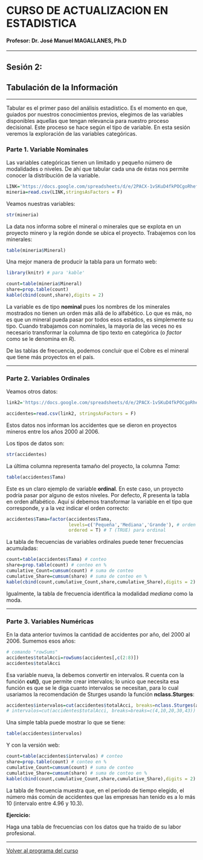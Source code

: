 # CURSO DE ACTUALIZACION EN ESTADISTICA

#### Profesor: Dr. José Manuel MAGALLANES, Ph.D

____

## Sesión 2: 

## **Tabulación de la Información**

____

Tabular es el primer paso del análisis estadístico. Es el momento en que, guiados por nuestros conocimientos previos, elegimos de las variables disponibles aquellas que tengan relevancia para nuestro proceso decisional. Este proceso se hace según el tipo de variable. En esta sesión veremos la exploración de las variables categóricas.

### Parte 1. **Variable Nominales**

Las variables categóricas tienen un limitado y pequeño número de modalidades o niveles. De ahí que tabular cada una de éstas nos permite conocer la distribución de la variable.

```r
LINK='https://docs.google.com/spreadsheets/d/e/2PACX-1vSKuD4fkPOCgoRhefu9cDLzKJe-tkZ8V0EDPihgr2B6PZK3j-MGAfcSyNRQ91hzhuEh_iCebo1-8DWu/pub?gid=775750542&single=true&output=csv'
mineria=read.csv(LINK,stringsAsFactors = F)
```

Veamos nuestras variables:
```r
str(mineria)
```

La data nos informa sobre el mineral o minerales que se explota en un proyecto minero y la región donde se ubica el proyecto. Trabajemos con los minerales:

```r
table(mineria$Mineral)
```

Una mejor manera de producir la tabla para un formato web:

```r
library(knitr) # para 'kable'

count=table(mineria$Mineral)
share=prop.table(count)
kable(cbind(count,share),digits = 2)
```



La variable es de tipo **nominal** pues los nombres de los minerales mostrados no tienen un orden más allá de lo alfabético. Lo que es más, no es que un mineral pueda pasar por todos esos estados, es simplemente su tipo. Cuando trabajamos con nominales, la mayoría de las veces no es necesario transformar la columna de tipo texto en categórica (o _factor_ como se le denomina en _R_).

De las tablas de frecuencia, podemos concluir que el Cobre es el mineral que tiene más proyectos en el país. 

_____

### Parte 2. Variables Ordinales


Veamos otros datos:

```r
link2='https://docs.google.com/spreadsheets/d/e/2PACX-1vSKuD4fkPOCgoRhefu9cDLzKJe-tkZ8V0EDPihgr2B6PZK3j-MGAfcSyNRQ91hzhuEh_iCebo1-8DWu/pub?gid=1869012038&single=true&output=csv'

accidentes=read.csv(link2, stringsAsFactors = F)
```

Estos datos nos informan los accidentes que se dieron en proyectos mineros entre los años 2000 al 2006. 

Los tipos de datos son:

```r
str(accidentes)
```

La última columna representa tamaño del proyecto, la columna _Tama_:

```r
table(accidentes$Tama)
```

Este es un claro ejemplo de variable **ordinal**. En este caso, un proyecto podría pasar por alguno de estos niveles. Por defecto, _R_ presenta la tabla en orden alfabético. Aquí sí debemos transformar la variable en el tipo que corresponde, y a la vez indicar el orden correcto:

```r

accidentes$Tama=factor(accidentes$Tama,
                       levels=c('Pequeña','Mediana','Grande'), # orden correcto
                       ordered = T) # T (TRUE) para ordinal
```

La tabla de frecuencias de variables ordinales puede tener frecuencias acumuladas:

```r
count=table(accidentes$Tama) # conteo
share=prop.table(count) # conteo en %
cumulative_Count=cumsum(count) # suma de conteo
cumulative_Share=cumsum(share) # suma de conteo en %
kable(cbind(count,cumulative_Count,share,cumulative_Share),digits = 2)
```


Igualmente, la tabla de frecuencia identifica la modalidad _mediana_ como la moda.

____

### Parte 3. Variables Numéricas


En la data anterior tuvimos la cantidad de accidentes por año, del 2000 al 2006. Sumemos esos años:

```r
# comando "rowSums"
accidentes$totalAcci=rowSums(accidentes[,c(2:8)])
accidentes$totalAcci
```

Esa variable nueva, la debemos convertir en intervalos. R cuenta con la función **cut()**, que permite crear intervalos; lo unico que necesita esa función es que se le diga cuanto intervalos se necesitan, para lo cual usariamos la recomendación de Sturges usando la función **nclass.Sturges**:

```r
accidentes$intervalos=cut(accidentes$totalAcci, breaks=nclass.Sturges(accidentes$totalAcci))
# intervalos=cut(accidentes$totalAcci, breaks=breaks=c(4,10,20,30,43)) 
```

Una simple tabla puede mostrar lo que se tiene:
```r
table(accidentes$intervalos)
```

Y con la versión web:

```r
count=table(accidentes$intervalos) # conteo
share=prop.table(count) # conteo en %
cumulative_Count=cumsum(count) # suma de conteo
cumulative_Share=cumsum(share) # suma de conteo en %
kable(cbind(count,cumulative_Count,share,cumulative_Share),digits = 2)
```

La tabla de frecuencia muestra que, en el periodo de tiempo elegido, el número más común de accidentes que las empresas han tenido es a lo más 10 (intervalo entre 4.96 y 10.3).


**Ejercicio:**

Haga una tabla de frecuencias con los datos que ha traido de su labor profesional.

____

[Volver al programa del curso](https://coursesandtutorials.github.io/Estadistica/)

